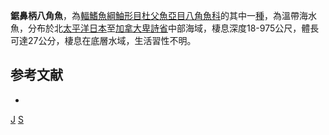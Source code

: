 {{Speciesbox
| taxon = Sarritor frenatus
| binomial_authority = [[Gilbert|Gilbert]], 1896
| status = NE
| status_system = IUCN3.1
| synonyms = *''Odontopyxis frenatus'', Gilbert, 1896
*''Leptagonus frenatus'', Gilbert, 1896
*''Sarritor frenatus frenatus'', Gilbert, 1896
}}

'''鋸鼻柄八角魚'''，為[[輻鰭魚綱|輻鰭魚綱]][[鮋形目|鮋形目]][[杜父魚亞目|杜父魚亞目]][[八角魚科|八角魚科]]的其中一[[種|種]]，為溫帶海水魚，分布於北[[太平洋|太平洋]][[日本|日本]]至[[加拿大|加拿大]][[卑詩省|卑詩省]]中部海域，棲息深度18-975公尺，體長可達27公分，棲息在底層水域，生活習性不明。

==参考文献==
*{{FishBase_species|genus=Sarritor|species=frenatus|year=2014|month=5}}

{{魚類小作品}}
{{Taxonbar}}
[[Category:柄八角魚屬|J]]
[[Category:1896年描述的魚類|S]]